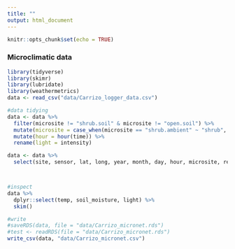 ```yaml
---
title: ""
output: html_document
---
```


```r
knitr::opts_chunk$set(echo = TRUE)
```

### Microclimatic data
```r
library(tidyverse)
library(skimr)
library(lubridate)
library(weathermetrics)
data <- read_csv("data/Carrizo_logger_data.csv") 

#data tidying
data <- data %>%
  filter(microsite != "shrub.soil" & microsite != "open.soil") %>%
  mutate(microsite = case_when(microsite == "shrub.ambient" ~ "shrub", microsite == "open.ambient" ~ "open", TRUE ~ as.character(microsite))) %>%
  mutate(hour = hour(time)) %>%
  rename(light = intensity)

data <- data %>% 
  select(site, sensor, lat, long, year, month, day, hour, microsite, rep, temp, soil_moisture, light)



#inspect
data %>%
  dplyr::select(temp, soil_moisture, light) %>%
  skim()

#write
#saveRDS(data, file = "data/Carrizo_micronet.rds")
#test <- readRDS(file = "data/Carrizo_micronet.rds")
write_csv(data, "data/Carrizo_micronet.csv")
```